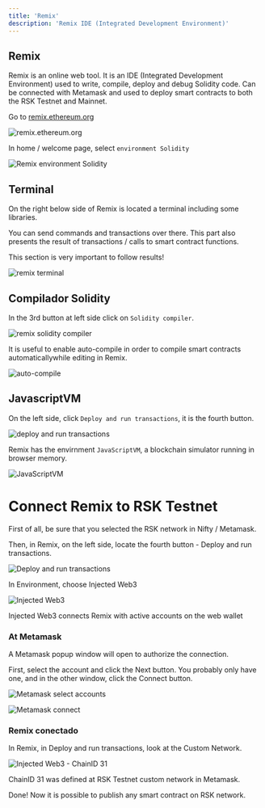 ---
title: 'Remix'
description: 'Remix IDE (Integrated Development Environment)'
---

## Remix

Remix is an online web tool. It is an IDE (Integrated Development Environment) used to write, compile, deploy and debug Solidity code. Can be connected with Metamask and used to deploy smart contracts to both the RSK Testnet and Mainnet.

Go to [remix.ethereum.org](https://remix.ethereum.org/)

![remix.ethereum.org](/img/courses/dev/02/remix/image-01.png)

In home / welcome page, select `environment Solidity`

![Remix environment Solidity](/img/courses/dev/02/remix/image-02.png)

## Terminal

On the right below side of Remix is located a terminal including some libraries.

You can send commands and transactions over there. 
This part also presents the result of transactions / calls to smart contract functions.

This section is very important to follow results!

![remix terminal](/img/courses/dev/02/remix/image-03.png)

## Compilador Solidity

In the 3rd button at left side click on `Solidity compiler`.

![remix solidity compiler](/img/courses/dev/02/remix/image-04.png)

It is useful to enable auto-compile in order to compile smart contracts automaticallywhile editing in Remix.

![auto-compile](/img/courses/dev/02/remix/image-05.png)

## JavascriptVM

On the left side, click `Deploy and run transactions`, it is the fourth button.

![deploy and run transactions](/img/courses/dev/02/remix/image-10.png)

Remix has the envirnment `JavaScriptVM`, a blockchain simulator running in browser memory.

![JavaScriptVM](/img/courses/dev/02/remix/image-11.png)

# Connect Remix to RSK Testnet

First of all, be sure that you selected the RSK network in Nifty / Metamask.

Then, in Remix, on the left side, locate the fourth button - Deploy and run transactions.

![Deploy and run transactions](/img/courses/dev/02/remix/image-13.png)

In Environment, choose Injected Web3

![Injected Web3](/img/courses/dev/02/remix/image-14.png)

Injected Web3 connects Remix with active accounts on the web wallet

### At Metamask

A Metamask popup window will open to authorize the connection.

First, select the account and click the Next button. 
You probably only have one, and in the other window, click the Connect button.

![Metamask select accounts](/img/courses/dev/02/remix/image-15.png)

![Metamask connect](/img/courses/dev/02/remix/image-16.png)

### Remix conectado

In Remix, in Deploy and run transactions, look at the Custom Network.

![Injected Web3 - ChainID 31](/img/courses/dev/02/remix/image-17.png)

ChainID 31 was defined at RSK Testnet custom network in Metamask.

Done! Now it is possible to publish any smart contract on RSK network.
